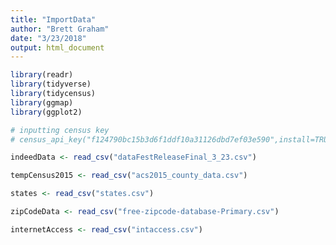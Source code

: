 ```yaml
---
title: "ImportData"
author: "Brett Graham"
date: "3/23/2018"
output: html_document
---
```

```r
library(readr)
library(tidyverse)
library(tidycensus)
library(ggmap)
library(ggplot2)
```

```r
# inputting census key
# census_api_key("f124790bc15b3d6f1ddf10a31126dbd7ef03e590",install=TRUE)
```


```r
indeedData <- read_csv("dataFestReleaseFinal_3_23.csv")
```

```r
tempCensus2015 <- read_csv("acs2015_county_data.csv")

```

```r
states <- read_csv("states.csv")
```

```r
zipCodeData <- read_csv("free-zipcode-database-Primary.csv")
```
```r
internetAccess <- read_csv("intaccess.csv")
```


